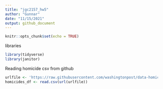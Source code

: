 ```yaml
---
title: "jgc2157_hw5"
author: "Gunnar"
date: "11/15/2021"
output: github_document
---
```


```r
knitr::opts_chunk$set(echo = TRUE)
```

libraries
```r
library(tidyverse)
library(janitor)
```

Reading homicide csv from github
```r
urlfile <- 'https://raw.githubusercontent.com/washingtonpost/data-homicides/master/homicide-data.csv'
homicides_df <- read.csv(url(urlfile))
```

